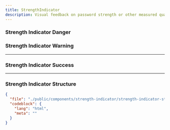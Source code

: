 ```yaml
---
title: StrengthIndicator
description: Visual feedback on password strength or other measured qualities.
---
```


<ComponentPreview src="strength-indicator" />

### Strength Indicator Danger

<ComponentPreview src="strength-indicator-danger" />

### Strength Indicator Warning

<ComponentPreview src="strength-indicator-warning" />

---

### Strength Indicator Success

<ComponentPreview src="strength-indicator-success" />

---

### Strength Indicator Structure

```json doc-gen:file
{
  "file": "./public/components/strength-indicator/strength-indicator-structure.html",
  "codeblock": {
    "lang": "html",
    "meta": ""
  }
}
```